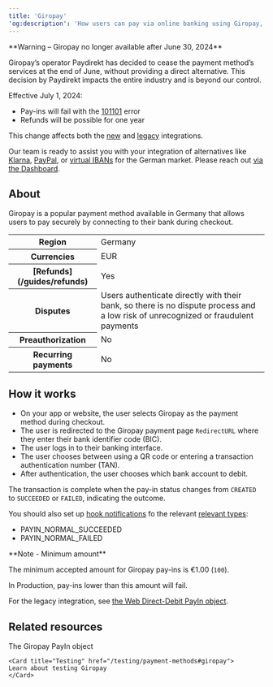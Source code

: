 ```yaml
---
title: 'Giropay'  
'og:description': 'How users can pay via online banking using Giropay, a popular payment method in the Germany.'  
---
```


<Warning>
**Warning – Giropay no longer available after June 30, 2024**

Giropay’s operator Paydirekt has decided to cease the payment method’s services at the end of June, without providing a direct alternative. This decision by Paydirekt impacts the entire industry and is beyond our control.

Effective July 1, 2024: 
- Pay-ins will fail with the <a href="/errors/codes/101101">101101</a> error
- Refunds will be possible for one year 

This change affects both the <a href="/api-reference/giropay">new</a> and <a href="/api-reference/web-direct-debit-payins">legacy</a> integrations.

Our team is ready to assist you with your integration of alternatives like <a href="/guides/payment-methods/klarna">Klarna</a>, <a href="/guides/payment-methods/paypal">PayPal</a>, or <a href="/guides/payment-methods/banking/virtual-iban">virtual IBANs</a> for the German market. Please reach out <a href="https://hub.mangopay.com/">via the Dashboard</a>. 
</Warning>

## About

Giropay is a popular payment method available in Germany that allows users to pay securely by connecting to their bank during checkout.  

<table>
    <tbody>
        <tr>
            <th class="header">Region</th>
            <td class="table-content">
                Germany
            </td>
            </tr>
        <tr>
            <th class="header">Currencies</th>
            <td class="table-content">
                EUR
            </td>
            </tr>
        <tr>
            <th class="header">[Refunds](/guides/refunds)</th>
            <td class="table-content">
                Yes
            </td>
            </tr>
        <tr>
            <th class="header">Disputes</th>
            <td class="table-content">
                Users authenticate directly with their bank, so there is no dispute process and a low risk of unrecognized or fraudulent payments
            </td>
            </tr>
        <tr>
            <th class="header">Preauthorization</th>
            <td class="table-content">
                No
            </td>
            </tr>
        <tr>
            <th class="header">Recurring payments</th>
            <td class="table-content">
                No
            </td>
            </tr>
    </tbody>
</table>


## How it works  
- On your app or website, the user selects Giropay as the payment method during checkout.  
- The user is redirected to the Giropay payment page `RedirectURL` where they enter their bank identifier code (BIC).  
- The user logs in to their banking interface.  
- The user chooses between using a QR code or entering a transaction authentication number (TAN).  
- After authentication, the user chooses which bank account to debit.  

The transaction is complete when the pay-in status changes from `CREATED` to `SUCCEEDED` or `FAILED`, indicating the outcome.  

You should also set up <a href="/webhooks">hook notifications</a> fo the relevant <a href="/webhooks/event-types">relevant types</a>:  
- PAYIN_NORMAL_SUCCEEDED  
- PAYIN_NORMAL_FAILED  

<Note>  
**Note - Minimum amount** 
  
The minimum accepted amount for Giropay pay-ins is €1.00 (`100`).  

In Production, pay-ins lower than this amount will fail.  
</Note>  

For the legacy integration, see [the Web Direct-Debit PayIn object](/api-reference/web-direct-debit-payins/web-direct-debit-payin-object).

## Related resources  

<CardGroup col={2}> 
    <Card title="Endpoint" href="/api-reference/giropay/giropay-payin-object">
    The Giropay PayIn object
    </Card>  

    <Card title="Testing" href="/testing/payment-methods#giropay">
    Learn about testing Giropay
    </Card>
</CardGroup>